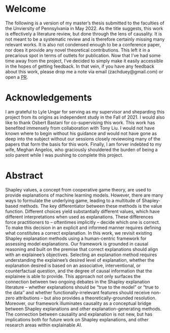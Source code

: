 # Welcome {.unnumbered}
The following is a version of my master's thesis submitted to the faculties of
the Unviersity of Pennsylvania in May 2022. As the title suggests, this work is
effectively a literature review, but done through the lens of causality. It is
not meant to be a systematic review and is therefore certainly missing many
relevant works. It is also not condensed enough to be a conference paper, nor
does it provide any novel theoretical contributions. This left it in a
precarious spot in terms of outlets for publication. Now that I've had some
time away from the project, I've decided to simply make it easily accessible in
the hopes of getting feedback. In that vein, if you have any feedback about
this work, please drop me a note via email (zachduey@gmail.com) or open a
[PR](https://github.com/zduey/revisiting-shapley-values).

# Acknowledgements {.unnumbered}
I am grateful to Lyle Ungar for serving as my supervisor and sheparding this
project from its origins as independent study in the Fall of 2021. I would also
like to thank Osbert Bastani for co-supervising this work. This work has
benefited immensely from collaboration with Tony Liu. I would not have known
where to begin without his guidance and would not have gone as deep into the
subject without our sessions closely reviewoing many of the papers that form
the basis for this work. Finally, I am forver indebted to my wife, Meghan
Angelos, who graciously shouldered the burden of being a solo parent while I
was pushing to complete this project.

# Abstract {.unnumbered}
Shapley values, a concept from cooperative game theory, are used to provide
explanations of machine learning models. However, there are many ways to
formulate the underlying game, leading to a multitude of Shapley-based methods.
The key differentiator between these methods is the value function. Different
choices yield substantially different values, which have different
interpretations when used as explanations. These differences force
practitioners to – oftentimes implicitly – decide which one is correct. To make
this decision in an explicit and informed manner requires defining what
constitutes a correct explanation. In this work, we revisit existing Shapley
explanation methods using a human-centric framework for assessing model
explanations. Our framework is grounded in causal reasoning and built on the
premise that correct explanations should align with an explainee’s objectives.
Selecting an explanation method requires understanding the explainee’s desired
level of explanation, whether the explanation desired is based on an
associative, interventional, or counterfactual question, and the degree of
causal information that the explainee is able to provide. This approach not
only surfaces the connection between two ongoing debates in the Shapley
explanation literature – whether explanations should be “true to the model” or
“true to the data'' and whether functionally-irrelevant features should receive
non-zero attributions – but also provides a theoretically-grounded resolution.
Moreover, our framework illuminates causality as a conceptual bridge between
Shapley explanations and other explanation-generating methods. The connection
between causality and explanation is not new, but has implications both for
future work on Shapley explanations, and other research areas within
explainable AI.

